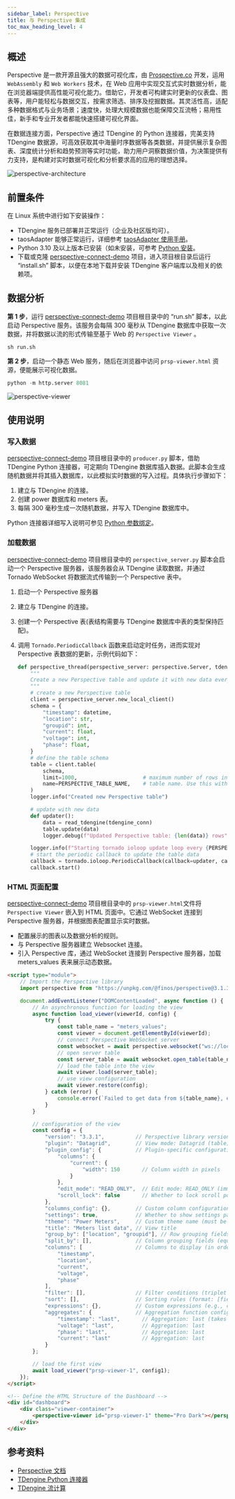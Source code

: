 ```yaml
---
sidebar_label: Perspective
title: 与 Perspective 集成
toc_max_heading_level: 4
---
```


## 概述

Perspective 是一款开源且强大的数据可视化库，由 [Prospective.co](https://www.perspective.co/) 开发，运用 `WebAssembly` 和 `Web Workers` 技术，在 Web 应用中实现交互式实时数据分析，能在浏览器端提供高性能可视化能力。借助它，开发者可构建实时更新的仪表盘、图表等，用户能轻松与数据交互，按需求筛选、排序及挖掘数据。其灵活性高，适配多种数据格式与业务场景；速度快，处理大规模数据也能保障交互流畅；易用性佳，新手和专业开发者都能快速搭建可视化界面。

在数据连接方面，Perspective 通过 TDengine 的 Python 连接器，完美支持 TDengine 数据源，可高效获取其中海量时序数据等各类数据，并提供展示复杂图表、深度统计分析和趋势预测等实时功能，助力用户洞察数据价值，为决策提供有力支持，是构建对实时数据可视化和分析要求高的应用的理想选择。


![perspective-architecture](./perspective/prsp_architecture.webp)

## 前置条件

在 Linux 系统中进行如下安装操作：

- TDengine 服务已部署并正常运行（企业及社区版均可）。
- taosAdapter 能够正常运行，详细参考 [taosAdapter 使用手册](../../../reference/components/taosadapter)。
- Python 3.10 及以上版本已安装（如未安装，可参考 [Python 安装](https://docs.python.org/)。
- 下载或克隆 [perspective-connect-demo](https://github.com/taosdata/perspective-connect-demo) 项目，进入项目根目录后运行 “install.sh” 脚本，以便在本地下载并安装 TDengine 客户端库以及相关的依赖项。

## 数据分析

**第 1 步**，运行 [perspective-connect-demo](https://github.com/taosdata/perspective-connect-demo) 项目根目录中的 “run.sh” 脚本，以此启动 Perspective 服务。该服务会每隔 300 毫秒从 TDengine 数据库中获取一次数据，并将数据以流的形式传输至基于 Web 的 `Perspective Viewer` 。

```shell
sh run.sh
```

**第 2 步**，启动一个静态 Web 服务，随后在浏览器中访问 `prsp-viewer.html` 资源，便能展示可视化数据。

```python
python -m http.server 8081
```

![perspective-viewer](./perspective/prsp_view.webp)

## 使用说明

### 写入数据

[perspective-connect-demo](https://github.com/taosdata/perspective-connect-demo) 项目根目录中的 `producer.py` 脚本，借助 TDengine Python 连接器，可定期向 TDengine 数据库插入数据。此脚本会生成随机数据并将其插入数据库，以此模拟实时数据的写入过程。具体执行步骤如下：

1. 建立与 TDengine 的连接。
1. 创建 power 数据库和 meters 表。
1. 每隔 300 毫秒生成一次随机数据，并写入 TDengine 数据库中。

Python 连接器详细写入说明可参见 [Python 参数绑定](../../../reference/connector/python/#参数绑定)。

### 加载数据

[perspective-connect-demo](https://github.com/taosdata/perspective-connect-demo) 项目根目录中的 `perspective_server.py` 脚本会启动一个 Perspective 服务器，该服务器会从 TDengine 读取数据，并通过 Tornado WebSocket 将数据流式传输到一个 Perspective 表中。

1. 启动一个 Perspective 服务器
1. 建立与 TDengine 的连接。
1. 创建一个 Perspective 表(表结构需要与 TDengine 数据库中表的类型保持匹配)。
1. 调用 `Tornado.PeriodicCallback` 函数来启动定时任务，进而实现对 Perspective 表数据的更新，示例代码如下：

    ```python
    def perspective_thread(perspective_server: perspective.Server, tdengine_conn: taosws.Connection):
        """
        Create a new Perspective table and update it with new data every 50ms
        """
        # create a new Perspective table
        client = perspective_server.new_local_client()
        schema = {
            "timestamp": datetime,
            "location": str,
            "groupid": int,
            "current": float,
            "voltage": int,
            "phase": float,
        }
        # define the table schema
        table = client.table(
            schema,
            limit=1000,                     # maximum number of rows in the table
            name=PERSPECTIVE_TABLE_NAME,    # table name. Use this with perspective-viewer on the client side
        )
        logger.info("Created new Perspective table")

        # update with new data
        def updater():
            data = read_tdengine(tdengine_conn)
            table.update(data)
            logger.debug(f"Updated Perspective table: {len(data)} rows")

        logger.info(f"Starting tornado ioloop update loop every {PERSPECTIVE_REFRESH_RATE} milliseconds")
        # start the periodic callback to update the table data
        callback = tornado.ioloop.PeriodicCallback(callback=updater, callback_time=PERSPECTIVE_REFRESH_RATE)
        callback.start()
    ```

### HTML 页面配置

[perspective-connect-demo](https://github.com/taosdata/perspective-connect-demo) 项目根目录中的 `prsp-viewer.html`文件将 `Perspective Viewer` 嵌入到 HTML 页面中。它通过 WebSocket 连接到 Perspective 服务器，并根据图表配置显示实时数据。

- 配置展示的图表以及数据分析的规则。
- 与 Perspective 服务器建立 Websocket 连接。
- 引入 Perspective 库，通过 WebSocket 连接到 Perspective 服务器，加载 meters_values 表来展示动态数据。

```html
<script type="module">
    // Import the Perspective library
    import perspective from "https://unpkg.com/@finos/perspective@3.1.3/dist/cdn/perspective.js";

    document.addEventListener("DOMContentLoaded", async function () {
        // An asynchronous function for loading the view
        async function load_viewer(viewerId, config) {
            try {
                const table_name = "meters_values";
                const viewer = document.getElementById(viewerId);
                // connect Perspective WebSocket server
                const websocket = await perspective.websocket("ws://localhost:8085/websocket");
                // open server table
                const server_table = await websocket.open_table(table_name);
                // load the table into the view
                await viewer.load(server_table);
                // use view configuration
                await viewer.restore(config);
            } catch (error) {
                console.error(`Failed to get data from ${table_name}, err: ${error}`);
            }
        }

        // configuration of the view
        const config = {
            "version": "3.3.1",          // Perspective library version (compatibility identifier)
            "plugin": "Datagrid",        // View mode: Datagrid (table) or D3FC (chart)
            "plugin_config": {           // Plugin-specific configuration
                "columns": {
                    "current": {
                        "width": 150       // Column width in pixels
                    }
                },
                "edit_mode": "READ_ONLY",  // Edit mode: READ_ONLY (immutable) or EDIT (editable)
                "scroll_lock": false       // Whether to lock scroll position
            },
            "columns_config": {},        // Custom column configurations (colors, formatting, etc.)
            "settings": true,            // Whether to show settings panel (true/false)
            "theme": "Power Meters",     // Custom theme name (must be pre-defined)
            "title": "Meters list data", // View title
            "group_by": ["location", "groupid"], // Row grouping fields (equivalent to `row_pivots`)
            "split_by": [],              // Column grouping fields (equivalent to `column_pivots`)
            "columns": [                 // Columns to display (in order)
                "timestamp",
                "location",
                "current",
                "voltage",
                "phase"
            ],
            "filter": [],                // Filter conditions (triplet format array)
            "sort": [],                  // Sorting rules (format: [field, direction])
            "expressions": {},           // Custom expressions (e.g., calculated columns)
            "aggregates": {              // Aggregation function configuration
                "timestamp": "last",       // Aggregation: last (takes the latest value)
                "voltage": "last",         // Aggregation: last
                "phase": "last",           // Aggregation: last
                "current": "last"          // Aggregation: last
            }
        };

        // load the first view
        await load_viewer("prsp-viewer-1", config1);
    });
</script>

<!-- Define the HTML Structure of the Dashboard -->
<div id="dashboard">
    <div class="viewer-container">
        <perspective-viewer id="prsp-viewer-1" theme="Pro Dark"></perspective-viewer>
    </div>
</div>
```

## 参考资料

- [Perspective 文档](https://perspective.finos.org/) 
- [TDengine Python 连接器](../../../reference/connector/python)
- [TDengine 流计算](../../../advanced/stream/)


